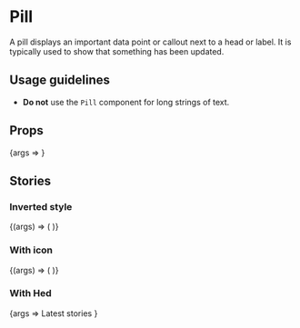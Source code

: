 
<Meta title="Content/Pill" component={Pill} />

# Pill

A pill displays an important data point or callout next to a head or label. It
is typically used to show that something has been updated.

## Usage guidelines

- **Do not** use the `Pill` component for long strings of text.

## Props

<Canvas>
	<Story
		args={{
			pillStyle: 'faint',
			children: 'Updated',
		}}
		name="Faint style"
	>
		{args => <Pill {...args} />}
	</Story>
</Canvas>

<ArgsTable story="Faint style" />

## Stories

### Inverted style

<Canvas>
	<Story
		args={{
			pillStyle: 'inverted',
			children: 'Members only',
		}}
		name="Inverted style"
	>
		{(args) => (
			<Hed>
				<Pill {...args} />
			</Hed>
		)}
	</Story>
</Canvas>

### With icon

<Canvas>
	<Story
		args={{
			pillStyle: 'inverted',
			children: 'Members only',
			icon: '✦',
		}}
		name="With icon"
	>
		{(args) => (
			<Hed>
				<Pill {...args} />
			</Hed>
		)}
	</Story>
</Canvas>

### With Hed

<Canvas>
	<Story
		args={{
			pillStyle: 'faint',
			children: '2 new',
		}}
		name="With Hed"
	>
		{args => <Hed>Latest stories <Pill {...args} /></Hed>}
	</Story>
</Canvas>
